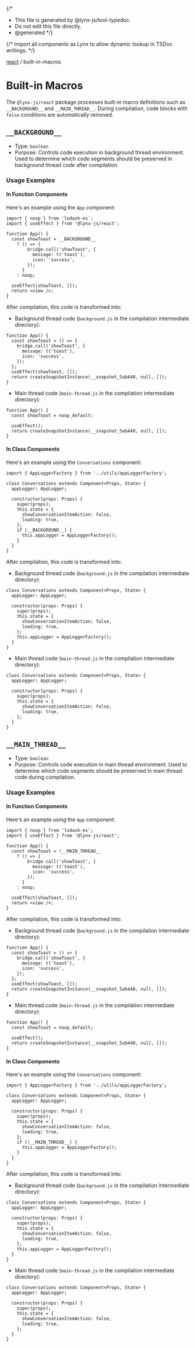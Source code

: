 {/\*

- This file is generated by @lynx-js/tool-typedoc.
- Do not edit this file directly.
- @generated
  \*/}

{/* Import all components as Lynx to allow dynamic lookup in TSDoc writings. */}

[react](/api/react/index.mdx) / built-in-macros

# Built-in Macros

The `@lynx-js/react` package processes built-in macro definitions such as `__BACKGROUND__` and `__MAIN_THREAD__`. During compilation, code blocks with `false` conditions are automatically removed.

## `__BACKGROUND__`

- Type: `boolean`
- Purpose: Controls code execution in background thread environment. Used to determine which code segments should be preserved in background thread code after compilation.

### Usage Examples

#### In Function Components

Here's an example using the `App` component:

```tsx
import { noop } from 'lodash-es';
import { useEffect } from '@lynx-js/react';

function App() {
  const showToast = __BACKGROUND__
    ? () => {
        bridge.call('showToast', {
          message: t('toast'),
          icon: 'success',
        });
      }
    : noop;

  useEffect(showToast, []);
  return <view />;
}
```

After compilation, this code is transformed into:

- Background thread code (`background.js` in the compilation intermediate directory):

```tsx
function App() {
  const showToast = () => {
    bridge.call('showToast', {
      message: t('toast'),
      icon: 'success',
    });
  };
  useEffect(showToast, []);
  return createSnapshotInstance(__snapshot_5ab440, null, []);
}
```

- Main thread code (`main-thread.js` in the compilation intermediate directory):

```tsx
function App() {
  const showToast = noop_default;

  useEffect();
  return createSnapshotInstance(__snapshot_5ab440, null, []);
}
```

#### In Class Components

Here's an example using the `Conversations` component:

```tsx
import { AppLoggerFactory } from '../utils/appLoggerFactory';

class Conversations extends Component<Props, State> {
  appLogger: AppLogger;

  constructor(props: Props) {
    super(props);
    this.state = {
      showConversationItemAction: false,
      loading: true,
    };
    if (__BACKGROUND__) {
      this.appLogger = AppLoggerFactory();
    }
  }
}
```

After compilation, this code is transformed into:

- Background thread code (`background.js` in the compilation intermediate directory):

```tsx
class Conversations extends Component<Props, State> {
  appLogger: AppLogger;

  constructor(props: Props) {
    super(props);
    this.state = {
      showConversationItemAction: false,
      loading: true,
    };
    this.appLogger = AppLoggerFactory();
  }
}
```

- Main thread code (`main-thread.js` in the compilation intermediate directory):

```tsx
class Conversations extends Component<Props, State> {
  appLogger: AppLogger;

  constructor(props: Props) {
    super(props);
    this.state = {
      showConversationItemAction: false,
      loading: true,
    };
  }
}
```

## `__MAIN_THREAD__`

- Type: `boolean`
- Purpose: Controls code execution in main thread environment. Used to determine which code segments should be preserved in main thread code during compilation.

### Usage Examples

#### In Function Components

Here's an example using the `App` component:

```tsx
import { noop } from 'lodash-es';
import { useEffect } from '@lynx-js/react';

function App() {
  const showToast = !__MAIN_THREAD__
    ? () => {
        bridge.call('showToast', {
          message: t('toast'),
          icon: 'success',
        });
      }
    : noop;

  useEffect(showToast, []);
  return <view />;
}
```

After compilation, this code is transformed into:

- Background thread code (`background.js` in the compilation intermediate directory):

```tsx
function App() {
  const showToast = () => {
    bridge.call('showToast', {
      message: t('toast'),
      icon: 'success',
    });
  };
  useEffect(showToast, []);
  return createSnapshotInstance(__snapshot_5ab440, null, []);
}
```

- Main thread code (`main-thread.js` in the compilation intermediate directory):

```tsx
function App() {
  const showToast = noop_default;

  useEffect();
  return createSnapshotInstance(__snapshot_5ab440, null, []);
}
```

#### In Class Components

Here's an example using the `Conversations` component:

```tsx
import { AppLoggerFactory } from '../utils/appLoggerFactory';

class Conversations extends Component<Props, State> {
  appLogger: AppLogger;

  constructor(props: Props) {
    super(props);
    this.state = {
      showConversationItemAction: false,
      loading: true,
    };
    if (!__MAIN_THREAD__) {
      this.appLogger = AppLoggerFactory();
    }
  }
}
```

After compilation, this code is transformed into:

- Background thread code (`background.js` in the compilation intermediate directory):

```tsx
class Conversations extends Component<Props, State> {
  appLogger: AppLogger;

  constructor(props: Props) {
    super(props);
    this.state = {
      showConversationItemAction: false,
      loading: true,
    };
    this.appLogger = AppLoggerFactory();
  }
}
```

- Main thread code (`main-thread.js` in the compilation intermediate directory):

```tsx
class Conversations extends Component<Props, State> {
  appLogger: AppLogger;

  constructor(props: Props) {
    super(props);
    this.state = {
      showConversationItemAction: false,
      loading: true,
    };
  }
}
```
